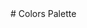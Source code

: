 
<Meta title="UI/Colors" />
# Colors Palette
<ColorPalette>
  <ColorItem
    title="Main color"
    subtitle="Some of the greys"
    colors={{ LightGray: '#F7F7F7'}}
  />
  <ColorItem
    title="Header"
    subtitle="Some of the greys"
    colors={{ DarkBlue: '#2C3E50'}}
  />
  <ColorItem
    title="Buttons and accents"
    subtitle="Blue"
    colors={{ Blue: '#3498DB' }}
  />
  <ColorItem
    title="Text color"
    subtitle="main text color"
    colors={{
      DarkGray: '#555555',
    }}
  />
  <ColorItem
    title="Accents"
    subtitle="main text color"
    colors={{
      SimpleGray: '#ECF0F1',
    }}
  />
  <ColorItem
    title="Backs"
    subtitle="for cards"
    colors={{
      White: '#FFFFFF',
    }}
  />
</ColorPalette>
